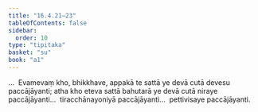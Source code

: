 ```yaml
---
title: "16.4.21–23"
tableOfContents: false
sidebar:
  order: 10
type: "tipitaka"
basket: "su"
book: "a1"
---
```



<DynamicBreadcrumb />

<Division number="342–344" book="a1" bookNo="15">

<Paragraph number="429" book="a1">
…  Evamevaṃ kho, bhikkhave, appakā te sattā ye devā cutā devesu paccājāyanti; atha kho eteva sattā bahutarā ye devā cutā niraye paccājāyanti…  tiracchānayoniyā paccājāyanti…  pettivisaye paccājāyanti.
</Paragraph>
</Division>